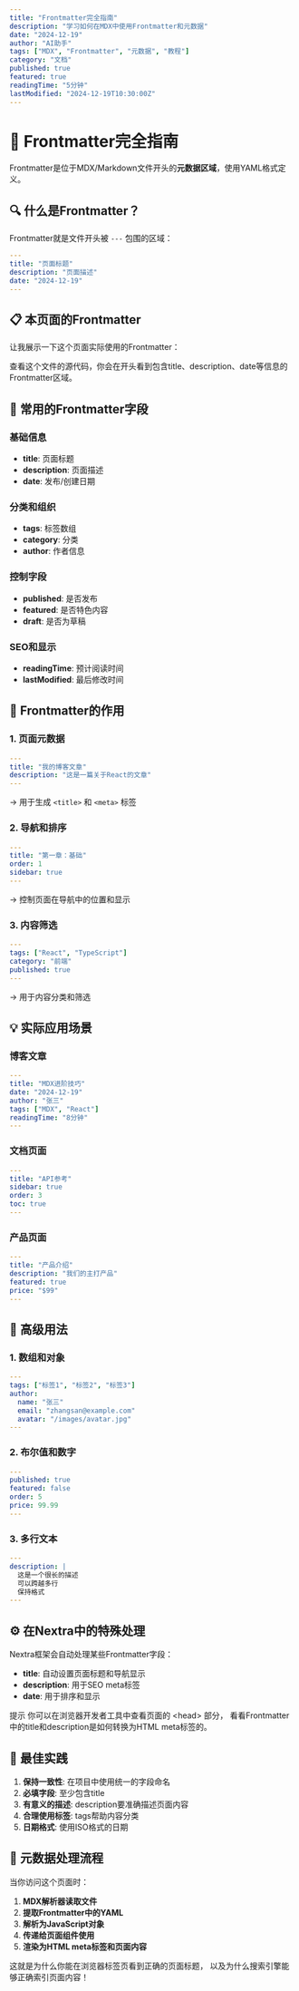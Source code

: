 ```yaml
---
title: "Frontmatter完全指南"
description: "学习如何在MDX中使用Frontmatter和元数据"
date: "2024-12-19"
author: "AI助手"
tags: ["MDX", "Frontmatter", "元数据", "教程"]
category: "文档"
published: true
featured: true
readingTime: "5分钟"
lastModified: "2024-12-19T10:30:00Z"
---
```


# 📄 Frontmatter完全指南

Frontmatter是位于MDX/Markdown文件开头的**元数据区域**，使用YAML格式定义。

## 🔍 什么是Frontmatter？

Frontmatter就是文件开头被 `---` 包围的区域：

```yaml
---
title: "页面标题"
description: "页面描述"
date: "2024-12-19"
---
```

## 📋 本页面的Frontmatter

让我展示一下这个页面实际使用的Frontmatter：

<Alert>
  <AlertDescription>
    查看这个文件的源代码，你会在开头看到包含title、description、date等信息的Frontmatter区域。
  </AlertDescription>
</Alert>

## 🎯 常用的Frontmatter字段

### 基础信息
- **title**: 页面标题
- **description**: 页面描述  
- **date**: 发布/创建日期

### 分类和组织
- **tags**: 标签数组
- **category**: 分类
- **author**: 作者信息

### 控制字段
- **published**: 是否发布
- **featured**: 是否特色内容
- **draft**: 是否为草稿

### SEO和显示
- **readingTime**: 预计阅读时间
- **lastModified**: 最后修改时间

## 🔧 Frontmatter的作用

### 1. 页面元数据
```yaml
---
title: "我的博客文章"
description: "这是一篇关于React的文章"
---
```
→ 用于生成 `<title>` 和 `<meta>` 标签

### 2. 导航和排序
```yaml
---
title: "第一章：基础"
order: 1
sidebar: true
---
```
→ 控制页面在导航中的位置和显示

### 3. 内容筛选
```yaml
---
tags: ["React", "TypeScript"]
category: "前端"
published: true
---
```
→ 用于内容分类和筛选

## 💡 实际应用场景

### 博客文章
```yaml
---
title: "MDX进阶技巧"
date: "2024-12-19"
author: "张三"
tags: ["MDX", "React"]
readingTime: "8分钟"
---
```

### 文档页面
```yaml
---
title: "API参考"
sidebar: true
order: 3
toc: true
---
```

### 产品页面
```yaml
---
title: "产品介绍"
description: "我们的主打产品"
featured: true
price: "$99"
---
```

## 🚀 高级用法

### 1. 数组和对象
```yaml
---
tags: ["标签1", "标签2", "标签3"]
author:
  name: "张三"
  email: "zhangsan@example.com"
  avatar: "/images/avatar.jpg"
---
```

### 2. 布尔值和数字
```yaml
---
published: true
featured: false
order: 5
price: 99.99
---
```

### 3. 多行文本
```yaml
---
description: |
  这是一个很长的描述
  可以跨越多行
  保持格式
---
```

## ⚙️ 在Nextra中的特殊处理

Nextra框架会自动处理某些Frontmatter字段：

- **title**: 自动设置页面标题和导航显示
- **description**: 用于SEO meta标签
- **date**: 用于排序和显示

<Alert>
  <AlertTitle>提示</AlertTitle>
  <AlertDescription>
    你可以在浏览器开发者工具中查看页面的 &lt;head&gt; 部分，
    看看Frontmatter中的title和description是如何转换为HTML meta标签的。
  </AlertDescription>
</Alert>

## 🎨 最佳实践

1. **保持一致性**: 在项目中使用统一的字段命名
2. **必填字段**: 至少包含title
3. **有意义的描述**: description要准确描述页面内容
4. **合理使用标签**: tags帮助内容分类
5. **日期格式**: 使用ISO格式的日期

## 🔄 元数据处理流程

当你访问这个页面时：

1. **MDX解析器读取文件**
2. **提取Frontmatter中的YAML**
3. **解析为JavaScript对象**
4. **传递给页面组件使用**
5. **渲染为HTML meta标签和页面内容**

<Alert>
  <AlertDescription>
    这就是为什么你能在浏览器标签页看到正确的页面标题，
    以及为什么搜索引擎能够正确索引页面内容！
  </AlertDescription>
</Alert> 